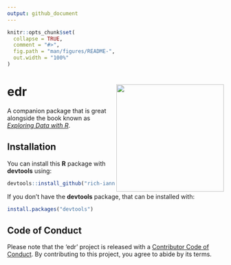 ```yaml
---
output: github_document
---
```


<!-- README.md is generated from README.Rmd. Please edit that file -->

```r
knitr::opts_chunk$set(
  collapse = TRUE,
  comment = "#>",
  fig.path = "man/figures/README-",
  out.width = "100%"
)
```

# edr <img src="man/figures/logo.svg" align="right" height="250px" />


A companion package that is great alongside the book known as [*Exploring Data with R*](https://www.manning.com/books/exploring-data-with-r).

## Installation

You can install this **R** package with **devtools** using:

```r
devtools::install_github("rich-iannone/edr")
```

If you don't have the **devtools** package, that can be installed with:

```r
install.packages("devtools")
```

## Code of Conduct

Please note that the 'edr' project is released with a [Contributor Code of Conduct](CODE_OF_CONDUCT.md). By contributing to this project, you agree to abide by its terms.
